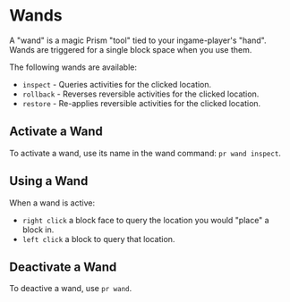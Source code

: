 # Wands

A "wand" is a magic Prism "tool" tied to your ingame-player's "hand". Wands are triggered for a single block space when you use them.

The following wands are available:

- ``inspect`` - Queries activities for the clicked location.
- ``rollback`` - Reverses reversible activities for the clicked location.
- ``restore`` - Re-applies reversible activities for the clicked location.

## Activate a Wand

To activate a wand, use its name in the wand command: `pr wand inspect`.

## Using a Wand

When a wand is active:

- `right click` a block face to query the location you would "place" a block in.
- `left click` a block to query that location.

## Deactivate a Wand

To deactive a wand, use ``pr wand``.
